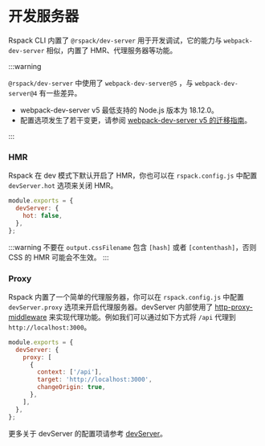 # 开发服务器

Rspack CLI 内置了 `@rspack/dev-server` 用于开发调试，它的能力与 `webpack-dev-server` 相似，内置了 HMR、代理服务器等功能。

:::warning

`@rspack/dev-server` 中使用了 `webpack-dev-server@5` ，与 `webpack-dev-server@4` 有一些差异。

- webpack-dev-server v5 最低支持的 Node.js 版本为 18.12.0。
- 配置选项发生了若干变更，请参阅 [webpack-dev-server v5 的迁移指南](https://github.com/webpack/webpack-dev-server/blob/master/migration-v5.md)。

:::

### HMR

Rspack 在 dev 模式下默认开启了 HMR，你也可以在 `rspack.config.js` 中配置 `devServer.hot` 选项来关闭 HMR。

```js
module.exports = {
  devServer: {
    hot: false,
  },
};
```

:::warning
不要在 `output.cssFilename` 包含 `[hash]` 或者 `[contenthash]`，否则 CSS 的 HMR 可能会不生效。
:::

### Proxy

Rspack 内置了一个简单的代理服务器，你可以在 `rspack.config.js` 中配置 `devServer.proxy` 选项来开启代理服务器。devServer 内部使用了 [http-proxy-middleware](https://github.com/chimurai/http-proxy-middleware) 来实现代理功能。例如我们可以通过如下方式将 `/api` 代理到 `http://localhost:3000`。

```js
module.exports = {
  devServer: {
    proxy: [
      {
        context: ['/api'],
        target: 'http://localhost:3000',
        changeOrigin: true,
      },
    ],
  },
};
```

更多关于 devServer 的配置项请参考 [devServer](/config/dev-server.html)。
